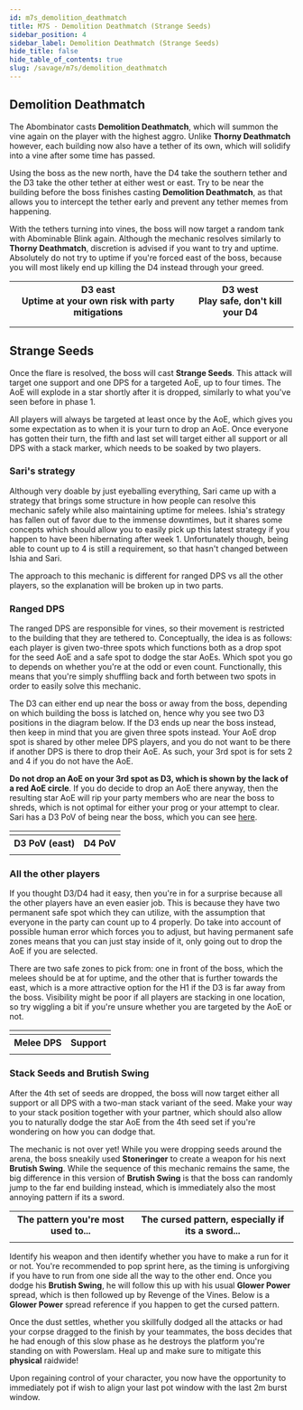 ```yaml
---
id: m7s_demolition_deathmatch
title: M7S - Demolition Deathmatch (Strange Seeds)
sidebar_position: 4
sidebar_label: Demolition Deathmatch (Strange Seeds)
hide_title: false
hide_table_of_contents: true
slug: /savage/m7s/demolition_deathmatch
---
```


## Demolition Deathmatch

The Abombinator casts <strong>Demolition Deathmatch</strong>, which will summon the vine again on the player with the highest aggro. Unlike <strong>Thorny Deathmatch</strong> however, each building now also have a tether of its own, which will solidify into a vine after some time has passed.

Using the boss as the new north, have the D4 take the southern tether and the D3 take the other tether at either west or east. Try to be near the building before the boss finishes casting <strong>Demolition Deathmatch</strong>, as that allows you to intercept the tether early and prevent any tether memes from happening.

<KittenAsset path='m7s/demolition_deathmatch_pattern1.webm' wrapper='div' />

With the tethers turning into vines, the boss will now target a random tank with <Flare>Abominable Blink</Flare> again. Although the mechanic resolves similarly to <strong>Thorny Deathmatch</strong>, discretion is advised if you want to try and uptime. Absolutely do not try to uptime if you're forced east of the boss, because you will most likely end up killing the D4 instead through your greed.

<table>
    <tr>
        <th>D3 east<br />Uptime at your own risk with party mitigations</th>
        <th>D3 west<br />Play safe, don't kill your D4</th>
    </tr>
    <tr>
        <td><KittenAsset path='m7s/demolition_deathmatch_pattern1.png' /></td>
        <td><KittenAsset path='m7s/demolition_deathmatch_pattern2.png' /></td>
    </tr>
    <tr>
        <td><KittenAsset path='m7s/demolition_deathmatch_pattern1.webm' /></td>
        <td><KittenAsset path='m7s/demolition_deathmatch_pattern2.webm' /></td>
    </tr>
</table>

## Strange Seeds

Once the flare is resolved, the boss will cast <strong>Strange Seeds</strong>. This attack will target one support and one DPS for a targeted AoE, up to four times. The AoE will explode in a star shortly after it is dropped, similarly to what you've seen before in phase 1.

<KittenAsset path='m7s/strange_seeds_sample.webm' wrapper='div' />

All players will always be targeted at least once by the AoE, which gives you some expectation as to when it is your turn to drop an AoE. Once everyone has gotten their turn, the fifth and last set will target either all support or all DPS with a stack marker, which needs to be soaked by two players.

### Sari's strategy

Although very doable by just eyeballing everything, Sari came up with a strategy that brings some structure in how people can resolve this mechanic safely while also maintaining uptime for melees. Ishia's strategy has fallen out of favor due to the immense downtimes, but it shares some concepts which should allow you to easily pick up this latest strategy if you happen to have been hibernating after week 1. Unfortunately though, being able to count up to 4 is still a requirement, so that hasn't changed between Ishia and Sari.

The approach to this mechanic is different for ranged DPS vs all the other players, so the explanation will be broken up in two parts.

### Ranged DPS

The ranged DPS are responsible for vines, so their movement is restricted to the building that they are tethered to. Conceptually, the idea is as follows: each player is given two-three spots which functions both as a drop spot for the seed AoE and a safe spot to dodge the star AoEs. Which spot you go to depends on whether you're at the odd or even count. Functionally, this means that you're simply shuffling back and forth between two spots in order to easily solve this mechanic.

The D3 can either end up near the boss or away from the boss, depending on which building the boss is latched on, hence why you see two D3 positions in the diagram below. If the D3 ends up near the boss instead, then keep in mind that you are given three spots instead. Your AoE drop spot is shared by other melee DPS players, and you do not want to be there if another DPS is there to drop their AoE. As such, your 3rd spot is for sets 2 and 4 if you do not have the AoE.

**Do not drop an AoE on your 3rd spot as D3, which is shown by the lack of a red AoE circle**. If you do decide to drop an AoE there anyway, then the resulting star AoE will rip your party members who are near the boss to shreds, which is not optimal for either your prog or your attempt to clear. Sari has a D3 PoV of being near the boss, which you can see [here](https://x.com/sf_snff/status/1909199349940187478/video/2).

<table>
    <tr>
        <td colspan="2"><KittenAsset path='m7s/strange_seeds_ranged_setup.png' /></td>
    </tr>
    <tr>
        <th>D3 PoV (east)</th>
        <th>D4 PoV</th>
    </tr>
    <tr>
        <td><KittenAsset path='m7s/strange_seeds_d3_east.webm' /></td>
        <td><KittenAsset path='m7s/strange_seeds_d4.webm' /></td>
    </tr>
</table>


### All the other players

If you thought D3/D4 had it easy, then you're in for a surprise because all the other players have an even easier job. This is because they have two permanent safe spot which they can utilize, with the assumption that everyone in the party can count up to 4 properly. Do take into account of possible human error which forces you to adjust, but having permanent safe zones means that you can just stay inside of it, only going out to drop the AoE if you are selected.

There are two safe zones to pick from: one in front of the boss, which the melees should be at for uptime, and the other that is further towards the east, which is a more attractive option for the H1 if the D3 is far away from the boss. Visibility might be poor if all players are stacking in one location, so try wiggling a bit if you're unsure whether you are targeted by the AoE or not.

<table>
    <tr>
        <td colspan="2"><KittenAsset path='m7s/strange_seeds_otherplayers_setup.png' /></td>
    </tr>
    <tr>
        <th>Melee DPS</th>
        <th>Support</th>
    </tr>
    <tr>
        <td><KittenAsset path='m7s/strange_seeds_melee.webm' /></td>
        <td><KittenAsset path='m7s/strange_seeds_support.webm' /></td>
    </tr>
</table>


### Stack Seeds and Brutish Swing

After the 4th set of seeds are dropped, the boss will now target either all support or all DPS with a two-man stack variant of the seed. Make your way to your stack position together with your partner, which should also allow you to naturally dodge the star AoE from the 4th seed set if you're wondering on how you can dodge that.

<KittenAsset path='m7s/strange_seeds_stack.png' wrapper='div' width='50%' />

The mechanic is not over yet! While you were dropping seeds around the arena, the boss sneakily used <strong>Stoneringer</strong> to create a weapon for his next <strong>Brutish Swing</strong>. While the sequence of this mechanic remains the same, the big difference in this version of <strong>Brutish Swing</strong> is that the boss can randomly jump to the far end building instead, which is immediately also the most annoying pattern if its a sword.

<table>
    <tr>
        <th>The pattern you're most used to...</th>
        <th>The cursed pattern, especially if its a sword...</th>
    </tr>
    <tr>
        <td><KittenAsset path='m7s/strange_seeds_brute_swing_normal.webm' /></td>
        <td><KittenAsset path='m7s/strange_seeds_brute_swing_cursed.webm' /></td>
    </tr>
</table>

Identify his weapon and then identify whether you have to make a run for it or not. You're recommended to pop sprint here, as the timing is unforgiving if you have to run from one side all the way to the other end. Once you dodge his <strong>Brutish Swing</strong>, he will follow this up with his usual <strong>Glower Power</strong> spread, which is then followed up by <Raidwide>Revenge of the Vines</Raidwide>. Below is a <strong>Glower Power</strong> spread reference if you happen to get the cursed pattern.

<KittenAsset path='m7s/phase2_glower_power_spread_cursed.png' wrapper='div' width='50%' />

Once the dust settles, whether you skillfully dodged all the attacks or had your corpse dragged to the finish by your teammates, the boss decides that he had enough of this slow phase as he destroys the platform you're standing on with <Raidwide>Powerslam</Raidwide>. Heal up and make sure to mitigate this **physical** raidwide!

<KittenAsset path='m7s/powerslam.webm' wrapper='div' />

Upon regaining control of your character, you now have the opportunity to immediately pot if wish to align your last pot window with the last 2m burst window.